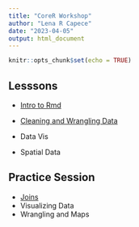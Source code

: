 ```yaml
---
title: "CoreR Workshop"
author: "Lena R Capece"
date: "2023-04-05"
output: html_document
---
```


```r
knitr::opts_chunk$set(echo = TRUE)
```


## Lesssons
- [Intro to Rmd](intro-to-rmarkdown.html) 

- [Cleaning and Wrangling Data](data-cleaning.html)
- Data Vis
- Spatial Data

## Practice Session
- [Joins](r-practice-tidy-data-joins.html)
- Visualizing Data
- Wrangling and Maps
